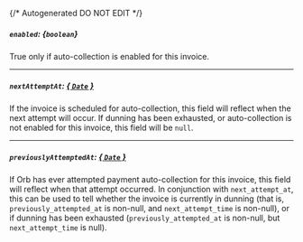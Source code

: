 {/* Autogenerated DO NOT EDIT  */}
##### `enabled`: *{`boolean`}*
True only if auto\-collection is enabled for this invoice.

---
##### `nextAttemptAt`: [*{ `Date` }*](https://developer.mozilla.org/en-US/docs/Web/JavaScript/Reference/Global_Objects/Date)
If the invoice is scheduled for auto\-collection, this field will reflect when the next attempt will occur. If dunning has been exhausted, or auto\-collection is not enabled for this invoice, this field will be `null`.

---
##### `previouslyAttemptedAt`: [*{ `Date` }*](https://developer.mozilla.org/en-US/docs/Web/JavaScript/Reference/Global_Objects/Date)
If Orb has ever attempted payment auto\-collection for this invoice, this field will reflect when that attempt occurred. In conjunction with `next_attempt_at`, this can be used to tell whether the invoice is currently in dunning (that is, `previously_attempted_at` is non\-null, and `next_attempt_time` is non\-null), or if dunning has been exhausted (`previously_attempted_at` is non\-null, but `next_attempt_time` is null).


